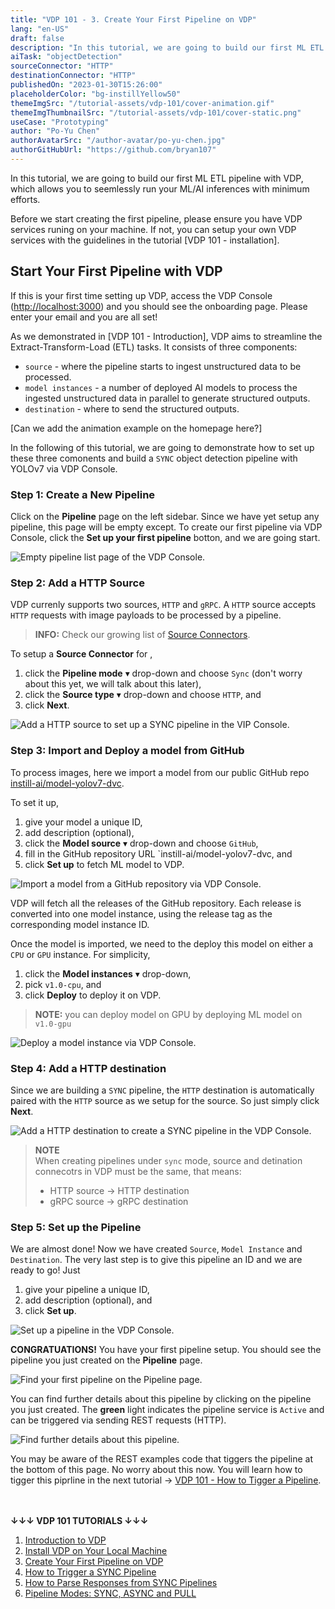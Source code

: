 ```yaml
---
title: "VDP 101 - 3. Create Your First Pipeline on VDP"
lang: "en-US"
draft: false
description: "In this tutorial, we are going to build our first ML ETL pipeline with VDP, which allows you to seemlessly run your ML/AI inferences with minimum efforts."
aiTask: "objectDetection"
sourceConnector: "HTTP"
destinationConnector: "HTTP"
publishedOn: "2023-01-30T15:26:00"
placeholderColor: "bg-instillYellow50"
themeImgSrc: "/tutorial-assets/vdp-101/cover-animation.gif"
themeImgThumbnailSrc: "/tutorial-assets/vdp-101/cover-static.png"
useCase: "Prototyping"
author: "Po-Yu Chen"
authorAvatarSrc: "/author-avatar/po-yu-chen.jpg"
authorGitHubUrl: "https://github.com/bryan107"
---
```


In this tutorial, we are going to build our first ML ETL pipeline with VDP, which allows you to seemlessly run your ML/AI inferences with minimum efforts.

Before we start creating the first pipeline, please ensure you have VDP services runing on your machine. If not, you can setup your own VDP services with the guidelines in the tutorial [VDP 101 - installation].

## Start Your First Pipeline with VDP

If this is your first time setting up VDP, access the VDP Console ([http://localhost:3000](http://localhost:3000/)) and you should see the onboarding page. Please enter your email and you are all set!

As we demonstrated in [VDP 101 - Introduction], VDP aims to streamline the Extract-Transform-Load (ETL) tasks. It consists of three components:

- `source` - where the pipeline starts to ingest unstructured data to be processed.
- `model instances` - a number of deployed AI models to process the ingested unstructured data in parallel to generate structured outputs.
- `destination` - where to send the structured outputs.

[Can we add the animation example on the homepage here?]

In the following of this tutorial, we are going to demonstrate how to set up these three comonents and build a `SYNC` object detection pipeline with YOLOv7 via VDP Console. 

### Step 1: Create a New Pipeline

Click on the **Pipeline** page on the left sidebar. Since we have yet setup any pipeline, this page will be empty except. To create our first pipeline via VDP Console, click the **Set up your first pipeline** botton, and we are going start.

<img
  src="/tutorial-assets/vdp-101/3-create-your-first-pipeline/pipeline-list-empty.png"
  alt="Empty pipeline list page of the VDP Console."
/>


### Step 2: Add a HTTP Source

VDP currenly supports two sources, `HTTP` and `gRPC`. A `HTTP` source accepts `HTTP` requests with image payloads to be processed by a pipeline.

> **INFO:** 
> Check our growing list of [Source Connectors](https://www.instill.tech/docs/source-connectors/overview).

To setup a **Source Connector** for ,

1.  click the **Pipeline mode** ▾ drop-down and choose `Sync` (don't worry about this yet, we will talk about this later),
2.  click the **Source type** ▾ drop-down and choose `HTTP`, and
3.  click **Next**.

<img
  src="/tutorial-assets/vdp-101/3-create-your-first-pipeline/add-a-sync-source-http.png"
  alt="Add a HTTP source to set up a SYNC pipeline in the VIP Console."
/>


### Step 3: Import and Deploy a model from GitHub

To process images, here we import a model from our public GitHub repo [instill-ai/model-yolov7-dvc](https://github.com/instill-ai/model-yolov7-dvc).

To set it up,

1.  give your model a unique ID,
2.  add description (optional),
3.  click the **Model source** ▾ drop-down and choose `GitHub`,
4.  fill in the GitHub repository URL `instill-ai/model-yolov7-dvc, and
5.  click **Set up** to fetch ML model to VDP.

<img
  src="/tutorial-assets/vdp-101/3-create-your-first-pipeline/add-a-model.png"
  alt="Import a model from a GitHub repository via VDP Console."
/>

VDP will fetch all the releases of the GitHub repository. Each release is converted into one model instance, using the release tag as the corresponding model instance ID.

Once the model is imported, we need to the deploy this model on either a `CPU` or `GPU` instance. For simplicity, 

1.  click the **Model instances** ▾ drop-down,
2.  pick `v1.0-cpu`, and
3.  click **Deploy** to deploy it on VDP.

> **NOTE:** you can deploy model on GPU by deploying ML model on `v1.0-gpu`

<img
  src="/tutorial-assets/vdp-101/3-create-your-first-pipeline/add-a-model-2.png"
  alt="Deploy a model instance via VDP Console."
/>


### Step 4: Add a HTTP destination

Since we are building a `SYNC` pipeline, the `HTTP` destination is automatically paired with the `HTTP` source as we setup for the source. So just simply click **Next**.

<img
  src="/tutorial-assets/vdp-101/3-create-your-first-pipeline/add-a-sync-destination-http.png"
  alt="Add a HTTP destination to create a SYNC pipeline in the VDP Console."
/>

> **NOTE**  
> When creating pipelines under `sync` mode, source and detination connecotrs in VDP must be the same, that means:
> - HTTP source → HTTP destination
> - gRPC source → gRPC destination


### Step 5: Set up the Pipeline

We are almost done! Now we have created `Source`, `Model Instance` and `Destination`. The very last step is to give this pipeline an ID and we are ready to go! Just

1.  give your pipeline a unique ID,
2.  add description (optional), and
3.  click **Set up**.

<img
  src="/tutorial-assets/vdp-101/3-create-your-first-pipeline/first-pipeline.png"
  alt="Set up a pipeline in the VDP Console."
/>

**CONGRATUATIONS!** You have your first pipeline setup. You should see the pipeline you just created on the **Pipeline** page.

<img
  src="/tutorial-assets/vdp-101/3-create-your-first-pipeline/first-pipeline-list.png"
  alt="Find your first pipeline on the Pipeline page."
/>

You can find further details about this pipeline by clicking on the pipeline you just created. The **green** light indicates the pipeline service is `Active` and can be triggered via sending REST requests (HTTP).

<img
  src="/tutorial-assets/vdp-101/3-create-your-first-pipeline/first-pipeline-page.png"
  alt="Find further details about this pipeline."
/>

You may be aware of the REST examples code that tiggers the pipeline at the bottom of this page. No worry about this now. You will learn how to tigger this piprline in the next tutorial → [VDP 101 - How to Tigger a Pipeline](/tutorials/vdp-101-4-how-to-trigger-a-sync-pipeline).

<br/><br/>
**↓↓↓ VDP 101 TUTORIALS ↓↓↓**
1. [Introduction to VDP](/tutorials/vdp-101-1-introduction)
2. [Install VDP on Your Local Machine](/tutorials/vdp-101-2-installation)
3. [Create Your First Pipeline on VDP](/tutorials/vdp-101-3-create-your-first-pipeline)
4. [How to Trigger a SYNC Pipeline](/tutorials/vdp-101-4-how-to-trigger-a-sync-pipeline)
5. [How to Parse Responses from SYNC Pipelines](/tutorials/vdp-101-5-how-to-parse-vdp-responses)
6. [Pipeline Modes: SYNC, ASYNC and PULL](/tutorials/vdp-101-6-pipeline-modes)